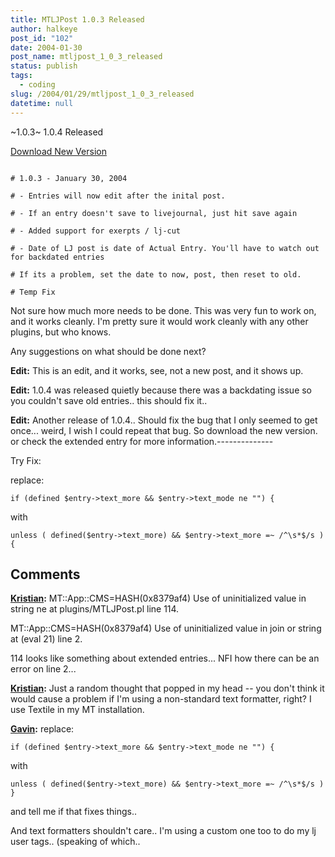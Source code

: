 ```yaml
---
title: MTLJPost 1.0.3 Released
author: halkeye
post_id: "102"
date: 2004-01-30
post_name: mtljpost_1_0_3_released
status: publish
tags:
  - coding
slug: /2004/01/29/mtljpost_1_0_3_released
datetime: null
---
```


~1.0.3~ 1.0.4 Released

[Download New Version](https://files.halkeye.net/MTLJPost.1.0.4.tgz)

```

# 1.0.3 - January 30, 2004  

# - Entries will now edit after the inital post.  

# - If an entry doesn't save to livejournal, just hit save again  

# - Added support for exerpts / lj-cut  

# - Date of LJ post is date of Actual Entry. You'll have to watch out for backdated entries  

# If its a problem, set the date to now, post, then reset to old.  

# Temp Fix
```

Not sure how much more needs to be done. This was very fun to work on, and it works cleanly. I'm pretty sure it would work cleanly with any other plugins, but who knows.

Any suggestions on what should be done next?

**Edit:** This is an edit, and it works, see, not a new post, and it shows up.

**Edit:** 1.0.4 was released quietly because there was a backdating issue so you couldn't save old entries.. this should fix it..

**Edit:** Another release of 1.0.4.. Should fix the bug that I only seemed to get once... weird, I wish I could repeat that bug. So download the new version. or check the extended entry for more information.--------------  

Try Fix:  

replace:  

`if (defined $entry->text_more && $entry->text_mode ne "") {`

with  

`unless ( defined($entry->text_more) && $entry->text_more =~ /^\s*$/s ) {`

## Comments

**[Kristian](#56 "2004-01-31 08:18:07"):** MT::App::CMS=HASH(0x8379af4) Use of uninitialized value in string ne at plugins/MTLJPost.pl line 114.

MT::App::CMS=HASH(0x8379af4) Use of uninitialized value in join or string at (eval 21) line 2.

114 looks like something about extended entries... NFI how there can be an error on line 2...

**[Kristian](#57 "2004-01-31 08:52:23"):** Just a random thought that popped in my head -- you don't think it would cause a problem if I'm using a non-standard text formatter, right? I use Textile in my MT installation.

**[Gavin](#58 "2004-01-31 11:23:55"):** replace:
```
if (defined $entry->text_more && $entry->text_mode ne "") {
```
with
```
unless ( defined($entry->text_more) && $entry->text_more =~ /^\s*$/s ) }
```

and tell me if that fixes things..

And text formatters shouldn't care.. I'm using a custom one too to do my lj user tags.. (speaking of which..

